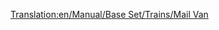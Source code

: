 [[Translation:en/Manual/Base Set/Trains/Mail Van]]
{{nl/Manual/Base Set/Trains/Wagons|Afbeelding=[[File:en/Manual/Base Set/Trains/Mailvan.png]] [[File:en/Manual/Base Set/Trains/Mailvanx.png]]
|Naam=Postwagon
|NormaalKosten=£ 1,335 ($ 2,670)
|NormaalGewicht=21 / 28 t
|NormaalCapaciteit=30 zakken post
|MonoKosten="
|MonoGewicht=21 / 29 t
|MonoCapaciteit=35 zakken post
|MagKosten="
|MagGewicht=21 / 30 t
|MagCapaciteit=37 zakken post
|Omschrijving=Een gewone wagon die post vervoert.
}}
